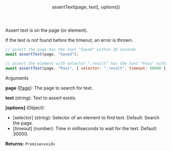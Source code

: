 
<Layout>

<Header>assertText(page, text[, options])</Header>

Assert text is on the page (or element).

If the text is not found before the timeout, an error is thrown.

```js
// assert the page has the text "Saved" within 30 seconds
await assertText(page, "Saved");

// assert the element with selector ".result" has the text "Pass" within 60 seconds
await assertText(page, "Pass", { selector: ".result", timeout: 60000 });
```

<SubHeader>Arguments</SubHeader>

**page** ([Page](https://playwright.dev/docs/api/class-page)): The page to search for text.

**text** (string): Text to assert exists.

**[options]** (Object):

- [selector] (string): Selector of an element to find text. Default: Search the page.
- [timeout] (number): Time in milliseconds to wait for the text. Default: 30000.

**Returns:** `Promise<void>`

</Layout>
